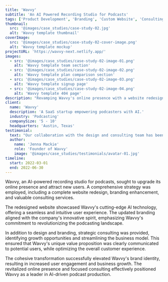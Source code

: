 ```yaml
---
title: 'Wavvy'
subtitle: 'An AI Powered Recording Studio for Podcasts'
tags: ['Product Development', 'Branding', 'Custom Website', 'Consulting']
thumbnail:
  src: '@images/case_studies/case-study-02.jpg'
  alt: 'Wavvy template thumbnail'
coverImage:
  src: '@images/case_studies/case-study-02-cover-image.png'
  alt: 'Wavvy template mockup'
projectURL: 'https://wavvy-next.netlify.app/'
images:
  - src: '@images/case_studies/case-study-02-image-01.png'
    alt: 'Wavvy template team section'
  - src: '@images/case_studies/case-study-02-image-02.png'
    alt: 'Wavvy template plan comparison section'
  - src: '@images/case_studies/case-study-02-image-03.png'
    alt: 'Wavvy template signup page'
  - src: '@images/case_studies/case-study-02-image-04.png'
    alt: 'Wavvy template 404 page'
description: "Revamping Wavvy's online presence with a website redesign, branding enhancement, and strategic consulting, driving user engagement and growth."
client:
  name: 'Wavvy'
  description: 'A SaaS startup empowering podcasters with AI.'
  industry: 'Podcasting'
  companySize: '5 - 10'
  headquarters: 'Austin, Texas'
testimonial:
  text: "Our collaboration with the design and consulting team has been truly transformative for Wavvy. Their expertise in website design, branding, and strategic insights helped elevate our brand and drive growth in ways we couldn't have imagined. Their work has been instrumental in positioning Wavvy as a leader in AI-powered podcast production."
  author:
    name: 'Jenna Mackie'
    role: 'Founder of Wavvy'
    image: '@images/case_studies/testimonials/avatar-01.jpg'
timeline:
  start: 2022-03-01
  end: 2022-06-30
---
```


Wavvy, an AI-powered recording studio for podcasts, sought to upgrade its online presence and attract new users. A comprehensive strategy was employed, including a complete website redesign, branding enhancement, and valuable consulting services.

The redesigned website showcased Wavvy's cutting-edge AI technology, offering a seamless and intuitive user experience. The updated branding aligned with the company's innovative spirit, emphasizing Wavvy's commitment to revolutionizing the podcasting landscape.

In addition to design and branding, strategic consulting was provided, identifying growth opportunities and streamlining the business model. This ensured that Wavvy's unique value proposition was clearly communicated to potential users, while optimizing the overall customer experience.

The cohesive transformation successfully elevated Wavvy's brand identity, resulting in increased user engagement and business growth. The revitalized online presence and focused consulting effectively positioned Wavvy as a leader in AI-driven podcast production.

